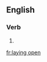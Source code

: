 ==English==

===Verb===
{{head|en}}

# {{present participle of|lay open|lang=en}}

[[fr:laying open]]